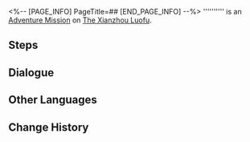 <%-- [PAGE_INFO]
PageTitle=##
[END_PAGE_INFO] --%>
{{Stub|Dialogue.}}
{{Mission Infobox
|id            = 4015505
|title         = 
|image         = <!--Mission .png-->
|type          = Adventure
|event_name    = 
|chapter       = 
|requirements  = [[Adventure Mission]] ''[[Hexanexus: Development Team Interview]]'' completed
|summary       = <!--official mission summary from Fate's Atlas-->
|characters    = Seymour; Trailblazer
|startLocation = [[The Xianzhou Luofu]] - [[The Shackling Prison]]
|world         = The Xianzhou Luofu
|area          = The Shackling Prison
|prev          = Hexanexus: Development Team Interview
|next          = 
|rewards       = 
}}
'''''''''' is an [[Adventure Mission]] on [[The Xianzhou Luofu]].

==Steps==


<!--
==Gameplay Notes==

--><!--
==Trial Character==

-->
==Dialogue==
{{Stub Dialogue}}

{{Dialogue End}}

==Other Languages==
{{Other Languages
|en   = 
|zhs  = 
|zht  = 
|ja   = 
|ko   = 
|es   = 
|fr   = 
|ru   = 
|th   = 
|vi   = 
|de   = 
|id   = 
|pt   = 
}}

==Change History==
{{Change History|2.4}}
